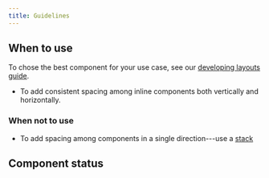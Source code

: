 ```yaml
---
title: Guidelines
---
```


<ReactExample name="Inline" />

## When to use

To chose the best component for your use case,
see our [developing layouts guide](/development//guides/developing-layouts/).

- To add consistent spacing among inline components both vertically and horizontally.

### When not to use

- To add spacing among components in a single direction---use a [stack](/components/layout/stack/)

## Component status

<ComponentStatus component="Inline" />
